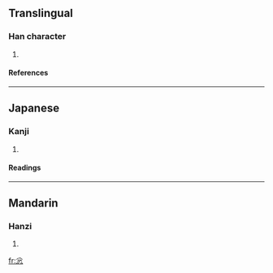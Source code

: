 ==Translingual==
===Han character===
{{Han char|rn=61|rad=心|as=04|sn=7|four=|canj=金戈心 (CIP)}}
# {{defn|Han|sort=心04}}
====References====
{{Han ref|kx=0377.260|dkj=10366|dj=0705.130|hdz=42274.070|uh=5FE9|ud=24553}}
----
==Japanese==
===Kanji===
{{ja-kanji|grade=|rs=心04}}
# {{defn|Japanese}} 
====Readings====
{{ja-readings|on=[[そう]] (sō)|kun=[[にわか]] (niwaka), [[あわてる]] (awateru)}}
----
==Mandarin==
===Hanzi===
{{cmn-hanzi|pin=[[cōng]] (cong1)|wg=ts'ung<sup>1</sup>}}
# {{defn|Mandarin}}

[[fr:忩]]